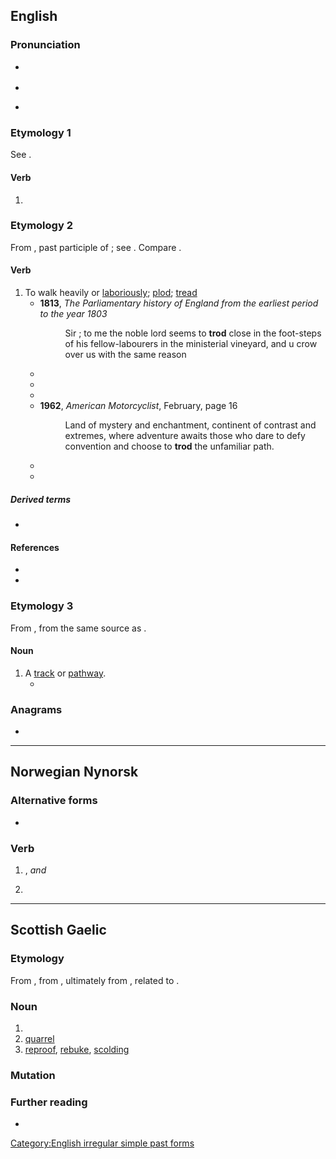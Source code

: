 ==English==

===Pronunciation===
* {{a|UK}} {{IPA|en|/ˈtɹɒd/}}
* {{audio|en|LL-Q1860 (eng)-Vealhurl-trod.wav |Audio (UK)}}
: {{rhymes|en|ɒd|s=1}}
* {{a|US}} {{IPA|en|/ˈtɹɑd/}}

===Etymology 1===
See {{m|en|tread}}.

====Verb====
{{head|en|verb form}}

# {{en-simple past of|tread}}

===Etymology 2===
From {{inh|en|enm|trod}}, past participle of {{m|enm|treden}}; see {{m|en|tread}}. Compare {{cog|no|trod|t=a path}}.

====Verb====
{{en-verb}}

# To walk heavily or [[laboriously]]; [[plod]]; [[tread]]
#* '''1813''', ''The Parliamentary history of England from the earliest period to the year 1803''
#*: Sir ; to me the noble lord seems to '''trod''' close in the foot-steps of his fellow-labourers in the ministerial vineyard, and u crow over us with the same reason
#* {{quote-book|en|year=1833|author=Timothy Flint|title=The history and geography of the Mississippi Valley|passage=It renders the paths, and the banks of the bayous in that region almost impassable in autumn, until the cattle have '''trodded''' it down.}}
#* {{quote-book|en|year=1866|author=Fanny Fisher|title=Ainsworth's heir|passage=They bore him to his chamber, where he lay all pale and tearless, like some broken reed, Some helpless shrub, all crushed and '''trodded''' down}}
#* {{quote-book|en|year=1895|author=Uchimura Kanzo|title=The Diary of a Japanese Convert|passage=Yet alas! I see around me the '''trodding''' of the same old paths, each trying to excel the other how to ape the good old ministers who were "very much liked by their parishioners."}}
#* '''1962''', ''American Motorcyclist'', February, page 16
#*: Land of mystery and enchantment, continent of contrast and extremes, where adventure awaits those who dare to defy convention and choose to '''trod''' the unfamiliar path.
#* {{quote-journal|en|date=December 23, 2007|author=Matt Weiland|title=Walker in the City|work=New York Times|url=http://www.nytimes.com/2007/12/23/books/review/Weiland-t.html
|passage=Happily, he writes the way he walks: at a vigorous lope, both attentive to the varied soils of the ground he '''trods''' and curious about the dust and dandelions over the next hill.}}
#* {{quote-journal|en|date=March 18, 2009|author=Sonia Day|title=Nip that gardening zeal in the bud|work=Toronto Star|url=http://www.thestar.com/Outdoor_living/Gardening_and_landscaping/article/604047
|passage=And avoid '''trodding''' on the inevitably wet soil around the base of the shrubs as you work.}}

=====Derived terms=====
* {{l|en|downtrod}}

====References====
* {{R:Century 1911}}
* {{cite-book|1996|Robert E. Lewis (ed.)|Middle English Dictionary||1106|url=https://books.google.com/books?id=ysx1Y-XnwAQC&pg=PA1106|volume=9}}

===Etymology 3===
From {{inh|en|ang|trodu||track, trace}}, from the same source as {{m|en|tread}}.

====Noun====
{{en-noun}}

# A [[track]] or [[pathway]].
#* {{quote-book|1=en|year=2019|author=Alan Staniforth|title=Cleveland Way|page=81|passage=In many ways this process replicates the stone '''trods''' or pannierways which date from the mediaeval period and are a feature of many parts of the North York Moors.}}

===Anagrams===
* {{anagrams|en|a=dort|Dort|dort|dtor}}

[[Category:English irregular simple past forms]]

----

==Norwegian Nynorsk==

===Alternative forms===
* {{l|nn|tro}} {{q|alternative spelling, [[WT:Norwegian Nynorsk spelling reforms|1959-2012]]}}

===Verb===
{{head|nn|verb form}}

# {{nn-former-context|2012}} {{infl of|nn|tre||past|tense}}, '''{{l|nn|treda}}''' ''and'' '''{{l|nn|trede}}'''
# {{nn-former-context|2012}} {{infl of|nn|trå||past|tense}}

----

==Scottish Gaelic==

===Etymology===
From {{inh|gd|mga|trot}}, from {{inh|gd|sga|troit|t=fight, battle, quarrel}}, ultimately from {{inh|gd|ine-pro|*trewd-|t=to thrust, push}}, related to {{cog|gem-pro|*þrautą|t=affliction, agony, struggle}}.

===Noun===
{{gd-noun|g=m|gen=troid|pl=troid}}

# {{verbal noun of|gd|troid}}
# [[quarrel]]
# [[reproof]], [[rebuke]], [[scolding]]
#: {{syn|gd|càineadh|cronachadh}}

===Mutation===
{{gd-mut-cons|t|rod}}

===Further reading===
* {{R:MacBain|377}}